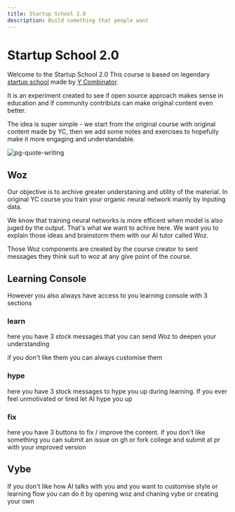 ```yaml
---
title: Startup School 2.0
description: Build something that people want 
---
```



# Startup School 2.0
    
Welcome to the Startup School 2.0
This course is based on legendary [startup school](https://startupschool.com/) made by [Y Combinator](https://www.ycombinator.com/).

It is an experiment created to see if open source approach makes sense in education and if community contribiuts can make original content even better.

The idea is super simple - we start from the original course with original content made by YC, then we add some notes and exercises to hopefully make it more engaging and understandable. 

![pg-quote-writing](../../assets/startup-school-2.0/pg-quote-writing.png)


## Woz 

Our objective is to archive greater understaning and utility of the material. In original YC course you train your organic neural network mainly by inputing data. 

We know that training neural networks is more efficent when model is also juged by the output. That's what we want to achive here. We want you to explain those ideas and brainstorm them with our AI tutor called Woz.


<Woz
title='Try Woz'
description='See how Woz works'
prompt='Hi Woz! Introduce yourself and greet user! tell him who you are and why interactive learning with AI where you have to explain freshly learned ideas in your own words is so awesome.'
/>

Those Woz components are created by the course creator to sent messages they think suit to woz at any give point of the course.

## Learning Console

However you also always have access to you learning console with 3 sections 

### learn 
here you have 3 stock messages that you can send Woz to deepen your understanding 

if you don't like them you can always customise them 

### hype 
here you have 3 stock messages to hype you up during learning. If you ever feel unmotivated or tired let AI hype you up

### fix 
here you have 3 buttons to fix / improve the content. if you don't like something you can submit an issue on gh or fork college and submit at pr with your improved version 



## Vybe

If you don't like how AI talks with you and you want to customise style or learning flow you can do it by opening woz and chaning vybe or creating your own